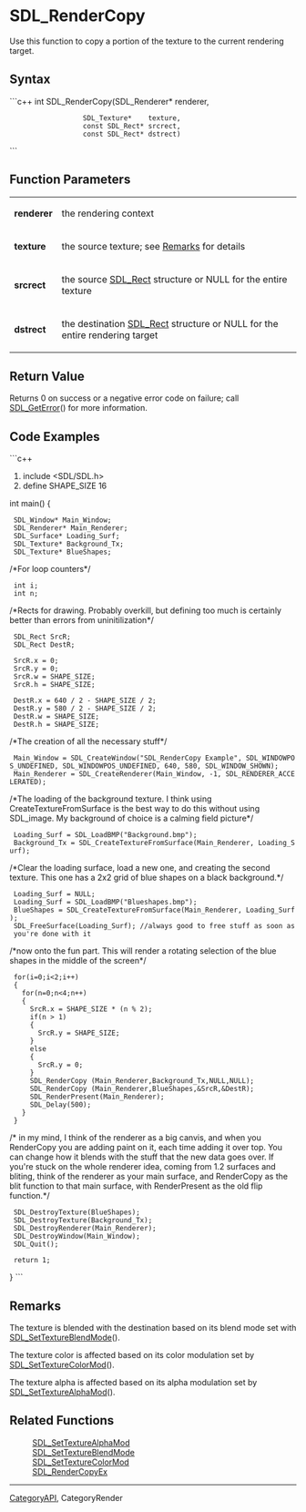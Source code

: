 <!-- pragma section-numbers off -->
<!-- pragma disable-camelcase -->
= SDL_RenderCopy =
Use this function to copy a portion of the texture to the current rendering target.


== Syntax ==
```c++
int SDL_RenderCopy(SDL_Renderer*   renderer,
                   SDL_Texture*    texture,
                   const SDL_Rect* srcrect,
                   const SDL_Rect* dstrect)
```
== Function Parameters ==
{|
|'''renderer''' 
|the rendering context 
|-
|'''texture''' 
|the source texture; see [[#Remarks|Remarks]] for details 
|-
|'''srcrect''' 
|the source [[SDL_Rect]] structure or NULL for the entire texture 
|-
|'''dstrect''' 
|the destination [[SDL_Rect]] structure or NULL for the entire rendering target 
|}


== Return Value ==
Returns 0 on success or a negative error code on failure; call [[SDL_GetError]]() for more information.

== Code Examples ==
```c++

#include <SDL/SDL.h>
#define SHAPE_SIZE 16

int main()
{
  SDL_Window* Main_Window;
  SDL_Renderer* Main_Renderer;
  SDL_Surface* Loading_Surf;
  SDL_Texture* Background_Tx;
  SDL_Texture* BlueShapes;


/*For loop counters*/
  int i;
  int n;


/*Rects for drawing. Probably overkill, but defining too much is certainly better than errors from uninitilization*/
  SDL_Rect SrcR;
  SDL_Rect DestR;


  SrcR.x = 0;
  SrcR.y = 0;
  SrcR.w = SHAPE_SIZE;
  SrcR.h = SHAPE_SIZE;


  DestR.x = 640 / 2 - SHAPE_SIZE / 2;
  DestR.y = 580 / 2 - SHAPE_SIZE / 2;
  DestR.w = SHAPE_SIZE;
  DestR.h = SHAPE_SIZE;


/*The creation of all the necessary stuff*/
  Main_Window = SDL_CreateWindow("SDL_RenderCopy Example", SDL_WINDOWPOS_UNDEFINED, SDL_WINDOWPOS_UNDEFINED, 640, 580, SDL_WINDOW_SHOWN);
  Main_Renderer = SDL_CreateRenderer(Main_Window, -1, SDL_RENDERER_ACCELERATED);


/*The loading of the background texture. I think using CreateTextureFromSurface
is the best way to do this without using SDL_image. My background of choice is a calming field picture*/
  Loading_Surf = SDL_LoadBMP("Background.bmp");
  Background_Tx = SDL_CreateTextureFromSurface(Main_Renderer, Loading_Surf);


/*Clear the loading surface, load a new one, and creating the second texture.
This one has a 2x2 grid of blue shapes on a black background.*/
  Loading_Surf = NULL;
  Loading_Surf = SDL_LoadBMP("Blueshapes.bmp");
  BlueShapes = SDL_CreateTextureFromSurface(Main_Renderer, Loading_Surf);
  SDL_FreeSurface(Loading_Surf); //always good to free stuff as soon as you're done with it


/*now onto the fun part. This will render a rotating selection of the blue shapes in the middle of the screen*/
  for(i=0;i<2;i++)
  {
    for(n=0;n<4;n++)
    {
      SrcR.x = SHAPE_SIZE * (n % 2);
      if(n > 1)
      {
        SrcR.y = SHAPE_SIZE;
      }
      else
      {
        SrcR.y = 0;
      }
      SDL_RenderCopy (Main_Renderer,Background_Tx,NULL,NULL);
      SDL_RenderCopy (Main_Renderer,BlueShapes,&SrcR,&DestR);
      SDL_RenderPresent(Main_Renderer);
      SDL_Delay(500);
    }
  }


/* in my mind, I think of the renderer as a big canvis, and when you RenderCopy you are adding paint on it, each time adding it over top. You can change how it blends with the stuff that the new data goes over. If you're stuck on the whole renderer idea, coming from 1.2 surfaces and bliting, think of the renderer as your main surface, and RenderCopy as the blit function to that main surface, with RenderPresent as the old flip function.*/


  SDL_DestroyTexture(BlueShapes);
  SDL_DestroyTexture(Background_Tx);
  SDL_DestroyRenderer(Main_Renderer);
  SDL_DestroyWindow(Main_Window);
  SDL_Quit();


  return 1;
}
```
== Remarks ==
The texture is blended with the destination based on its blend mode set with [[SDL_SetTextureBlendMode]]().

The texture color is affected based on its color modulation set by [[SDL_SetTextureColorMod]]().

The texture alpha is affected based on its alpha modulation set by [[SDL_SetTextureAlphaMod]]().

== Related Functions ==
: [[SDL_SetTextureAlphaMod]]
: [[SDL_SetTextureBlendMode]]
: [[SDL_SetTextureColorMod]]
: [[SDL_RenderCopyEx]]

----

[[CategoryAPI]], CategoryRender
